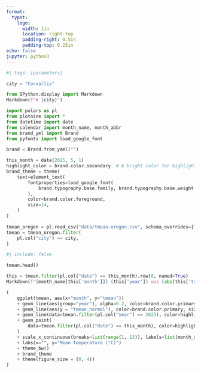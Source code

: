 ```yaml
---
format: 
  typst:
    logo:
      width: 1in
      location: right-top
      padding-right: 0.5in
      padding-top: 0.25in
echo: false
jupyter: python3
---
```


```python
#| tags: [parameters]

city = "Corvallis"
```

```python
from IPython.display import Markdown
Markdown(f"# {city}")
```

```python
import polars as pl
from plotnine import *
from datetime import date
from calendar import month_name, month_abbr
from brand_yml import Brand
from pyfonts import load_google_font
```

```python
brand = Brand.from_yaml("")
```

```python
this_month = date(2025, 5, 1)
highlight_color = brand.color.secondary  # A bright color for highlighting
brand_theme = theme(
    text=element_text(
        fontproperties=load_google_font(
            brand.typography.base.family, brand.typography.base.weight
        ),
        color=brand.color.foreground,
        size=14,
    )
)
```

```python
tmean_oregon = pl.read_csv("data/tmean-oregon.csv", schema_overrides={"date": pl.Date})
tmean = tmean_oregon.filter(
    pl.col("city") == city,
)
```

```python
#| include: false

tmean.head()
```

```python
this = tmean.filter(pl.col("date") == this_month).row(0, named=True)
Markdown(f"{month_name[this['month']]} {this['year']} was {abs(this['tmean_diff']):.1f}°C {this['tmean_direction']} than usual.")
```

```python
(
    ggplot(tmean, aes(x="month", y="tmean"))
    + geom_line(aes(group="year"), alpha=0.2, color=brand.color.primary)
    + geom_line(aes(y = "tmean_normal"), color=brand.color.primary, size = 1)
    + geom_line(data=tmean.filter(pl.col("year") == 2025), color=highlight_color, size = 1)
    + geom_point(
        data=tmean.filter(pl.col("date") == this_month), color=highlight_color, size = 2
    )
    + scale_x_continuous(breaks=list(range(1, 13)), labels=list(month_abbr[1:]))
    + labs(x="", y="Mean Temperature (°C)")
    + theme_bw() 
    + brand_theme
    + theme(figure_size = (8, 4))
)
```

